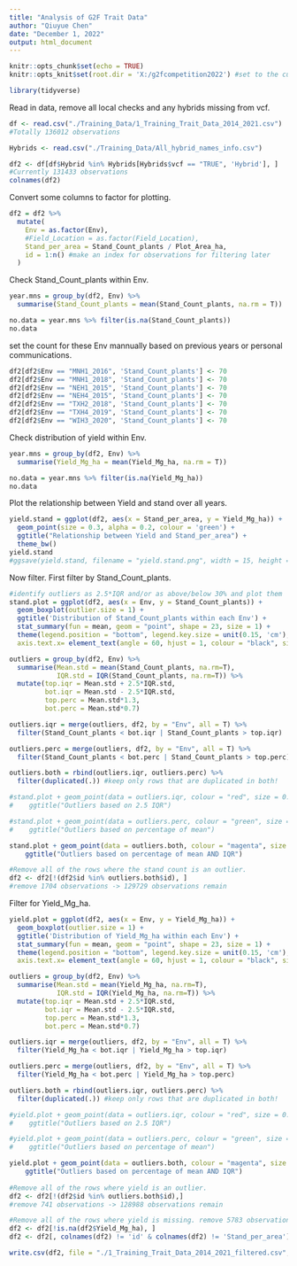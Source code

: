 ---
title: "Analysis of G2F Trait Data"
author: "Qiuyue Chen"
date: "December 1, 2022"
output: html_document
---

```{r setup, include=FALSE}
knitr::opts_chunk$set(echo = TRUE)
knitr::opts_knit$set(root.dir = 'X:/g2fcompetition2022') #set to the current working directory

```

```{r}
library(tidyverse)

```

Read in data, remove all local checks and any hybrids missing from vcf.
```{r}
df <- read.csv("./Training_Data/1_Training_Trait_Data_2014_2021.csv")
#Totally 136012 observations

Hybrids <- read.csv("./Training_Data/All_hybrid_names_info.csv")

df2 <- df[df$Hybrid %in% Hybrids[Hybrids$vcf == "TRUE", 'Hybrid'], ]
#Currently 131433 observations
colnames(df2)
```

Convert some columns to factor for plotting.
```{r}
df2 = df2 %>%
  mutate(
    Env = as.factor(Env),
    #Field_Location = as.factor(Field_Location),
    Stand_per_area = Stand_Count_plants / Plot_Area_ha,
    id = 1:n() #make an index for observations for filtering later
  )

```

Check Stand_Count_plants within Env.
```{r}
year.mns = group_by(df2, Env) %>%
  summarise(Stand_Count_plants = mean(Stand_Count_plants, na.rm = T))

no.data = year.mns %>% filter(is.na(Stand_Count_plants))  
no.data

```

set the count for these Env mannually based on previous years or personal communications.
```{r}
df2[df2$Env == "MNH1_2016", 'Stand_Count_plants'] <- 70
df2[df2$Env == "MNH1_2018", 'Stand_Count_plants'] <- 70
df2[df2$Env == "NEH1_2015", 'Stand_Count_plants'] <- 70
df2[df2$Env == "NEH4_2015", 'Stand_Count_plants'] <- 70
df2[df2$Env == "TXH2_2018", 'Stand_Count_plants'] <- 70
df2[df2$Env == "TXH4_2019", 'Stand_Count_plants'] <- 70
df2[df2$Env == "WIH3_2020", 'Stand_Count_plants'] <- 70
```


Check distribution of yield within Env.
```{r}
year.mns = group_by(df2, Env) %>%
  summarise(Yield_Mg_ha = mean(Yield_Mg_ha, na.rm = T)) 

no.data = year.mns %>% filter(is.na(Yield_Mg_ha))  
no.data

```

Plot the relationship between Yield and stand over all years.
```{r}
yield.stand = ggplot(df2, aes(x = Stand_per_area, y = Yield_Mg_ha)) +
  geom_point(size = 0.3, alpha = 0.2, colour = 'green') +
  ggtitle("Relationship between Yield and Stand_per_area") +
  theme_bw()
yield.stand
#ggsave(yield.stand, filename = "yield.stand.png", width = 15, height = 15, units = "cm")

```

Now filter. First filter by Stand_Count_plants.
```{r}
#identify outliers as 2.5*IQR and/or as above/below 30% and plot them
stand.plot = ggplot(df2, aes(x = Env, y = Stand_Count_plants)) +
  geom_boxplot(outlier.size = 1) +
  ggtitle('Distribution of Stand_Count_plants within each Env') + 
  stat_summary(fun = mean, geom = "point", shape = 23, size = 1) +
  theme(legend.position = "bottom", legend.key.size = unit(0.15, 'cm'), legend.text = element_text(size = 5), 
  axis.text.x= element_text(angle = 60, hjust = 1, colour = "black", size = 5)) 

outliers = group_by(df2, Env) %>% 
  summarise(Mean.std = mean(Stand_Count_plants, na.rm=T), 
            IQR.std = IQR(Stand_Count_plants, na.rm=T)) %>%
  mutate(top.iqr = Mean.std + 2.5*IQR.std,
         bot.iqr = Mean.std - 2.5*IQR.std, 
         top.perc = Mean.std*1.3,
         bot.perc = Mean.std*0.7)

outliers.iqr = merge(outliers, df2, by = "Env", all = T) %>%
  filter(Stand_Count_plants < bot.iqr | Stand_Count_plants > top.iqr)

outliers.perc = merge(outliers, df2, by = "Env", all = T) %>%
  filter(Stand_Count_plants < bot.perc | Stand_Count_plants > top.perc)

outliers.both = rbind(outliers.iqr, outliers.perc) %>% 
  filter(duplicated(.)) #keep only rows that are duplicated in both!

#stand.plot + geom_point(data = outliers.iqr, colour = "red", size = 0.5) +
#    ggtitle("Outliers based on 2.5 IQR")

#stand.plot + geom_point(data = outliers.perc, colour = "green", size = 0.5) +
#    ggtitle("Outliers based on percentage of mean")

stand.plot + geom_point(data = outliers.both, colour = "magenta", size = 0.5) +
    ggtitle("Outliers based on percentage of mean AND IQR")

#Remove all of the rows where the stand count is an outlier. 
df2 <- df2[!(df2$id %in% outliers.both$id), ]
#remove 1704 observations -> 129729 observations remain

```

Filter for Yield_Mg_ha.
```{r}
yield.plot = ggplot(df2, aes(x = Env, y = Yield_Mg_ha)) +
  geom_boxplot(outlier.size = 1) +
  ggtitle('Distribution of Yield_Mg_ha within each Env') + 
  stat_summary(fun = mean, geom = "point", shape = 23, size = 1) +
  theme(legend.position = "bottom", legend.key.size = unit(0.15, 'cm'), legend.text = element_text(size = 5), 
  axis.text.x= element_text(angle = 60, hjust = 1, colour = "black", size = 5)) 

outliers = group_by(df2, Env) %>% 
  summarise(Mean.std = mean(Yield_Mg_ha, na.rm=T), 
            IQR.std = IQR(Yield_Mg_ha, na.rm=T)) %>%
  mutate(top.iqr = Mean.std + 2.5*IQR.std,
         bot.iqr = Mean.std - 2.5*IQR.std, 
         top.perc = Mean.std*1.3,
         bot.perc = Mean.std*0.7)

outliers.iqr = merge(outliers, df2, by = "Env", all = T) %>%
  filter(Yield_Mg_ha < bot.iqr | Yield_Mg_ha > top.iqr)

outliers.perc = merge(outliers, df2, by = "Env", all = T) %>%
  filter(Yield_Mg_ha < bot.perc | Yield_Mg_ha > top.perc)

outliers.both = rbind(outliers.iqr, outliers.perc) %>% 
  filter(duplicated(.)) #keep only rows that are duplicated in both!

#yield.plot + geom_point(data = outliers.iqr, colour = "red", size = 0.5) +
#    ggtitle("Outliers based on 2.5 IQR")

#yield.plot + geom_point(data = outliers.perc, colour = "green", size = 0.5) +
#    ggtitle("Outliers based on percentage of mean")

yield.plot + geom_point(data = outliers.both, colour = "magenta", size = 0.5) +
    ggtitle("Outliers based on percentage of mean AND IQR")  
	
#Remove all of the rows where yield is an outlier.
df2 <- df2[!(df2$id %in% outliers.both$id),]
#remove 741 observations -> 128988 observations remain

```

```{r}
#Remove all of the rows where yield is missing. remove 5783 observations -> 123205 observations remain
df2 <- df2[!is.na(df2$Yield_Mg_ha), ]
df2 <- df2[, colnames(df2) != 'id' & colnames(df2) != 'Stand_per_area']

write.csv(df2, file = "./1_Training_Trait_Data_2014_2021_filtered.csv", row.names = FALSE, quote = FALSE)

```

